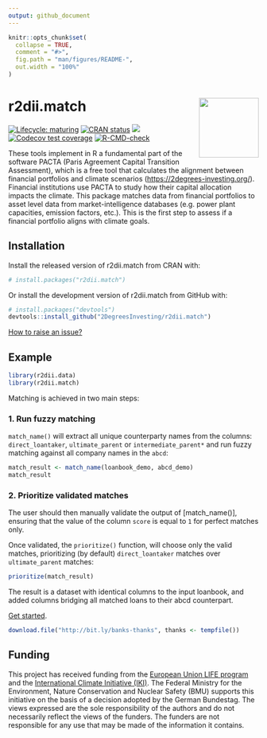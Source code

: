 ```yaml
---
output: github_document
---
```


<!-- README.md is generated from README.Rmd. Please edit that file -->

```r
knitr::opts_chunk$set(
  collapse = TRUE,
  comment = "#>",
  fig.path = "man/figures/README-",
  out.width = "100%"
)
```

# r2dii.match <img src="man/figures/logo.svg" align="right" width="120" />

<!-- badges: start -->
[![Lifecycle: maturing](https://img.shields.io/badge/lifecycle-maturing-blue.svg)](https://lifecycle.r-lib.org/articles/stages.html)
[![CRAN status](https://www.r-pkg.org/badges/version/r2dii.match)](https://CRAN.R-project.org/package=r2dii.match)
[![](https://cranlogs.r-pkg.org/badges/grand-total/r2dii.match)](https://CRAN.R-project.org/package=r2dii.match)
[![Codecov test coverage](https://codecov.io/gh/2DegreesInvesting/r2dii.match/branch/main/graph/badge.svg)](https://app.codecov.io/gh/2DegreesInvesting/r2dii.match?branch=main)
[![R-CMD-check](https://github.com/2DegreesInvesting/r2dii.match/actions/workflows/R-CMD-check.yaml/badge.svg)](https://github.com/2DegreesInvesting/r2dii.match/actions/workflows/R-CMD-check.yaml)
<!-- badges: end -->

These tools implement in R a fundamental part of
the software PACTA (Paris Agreement Capital Transition Assessment),
which is a free tool that calculates the alignment between financial
portfolios and climate scenarios (<https://2degrees-investing.org/>).
Financial institutions use PACTA to study how their capital
allocation impacts the climate. This package matches data from
financial portfolios to asset level data from market-intelligence
databases (e.g. power plant capacities, emission factors, etc.). This
is the first step to assess if a financial portfolio aligns with
climate goals.

## Installation

Install the released version of r2dii.match from CRAN with:

```r
# install.packages("r2dii.match")
```

Or install the development version of r2dii.match from GitHub with:

```r
# install.packages("devtools")
devtools::install_github("2DegreesInvesting/r2dii.match")
```

[How to raise an issue?](https://2degreesinvesting.github.io/posts/2020-06-26-instructions-to-raise-an-issue/)

## Example

```r
library(r2dii.data)
library(r2dii.match)
```

Matching is achieved in two main steps:

### 1. Run fuzzy matching

`match_name()` will extract all unique counterparty names from the columns: `direct_loantaker`, `ultimate_parent` or `intermediate_parent*` and run fuzzy matching against all company names in the `abcd`:

```r
match_result <- match_name(loanbook_demo, abcd_demo)
match_result 
```

### 2. Prioritize validated matches

The user should then manually validate the output of [match_name()], ensuring that the value of the column `score` is equal to `1` for perfect matches only.

Once validated, the `prioritize()` function, will choose only the valid matches, prioritizing (by default) `direct_loantaker` matches over `ultimate_parent` matches: 

```r
prioritize(match_result)
```

The result is a dataset with identical columns to the input loanbook, and added columns bridging all matched loans to their abcd counterpart.

[Get started](https://2degreesinvesting.github.io/r2dii.match/articles/r2dii-match.html).

```r
download.file("http://bit.ly/banks-thanks", thanks <- tempfile())
```

## Funding

This project has received funding from the [European Union LIFE
program](https://wayback.archive-it.org/12090/20210412123959/https://ec.europa.eu/easme/en/) and the [International Climate
Initiative
(IKI)](https://www.international-climate-initiative.com/en/details/project/measuring-paris-agreement-alignment-and-financial-risk-in-financial-markets-18_I_351-2982).
The Federal Ministry for the Environment, Nature Conservation and Nuclear Safety
(BMU) supports this initiative on the basis of a decision adopted by the German
Bundestag. The views expressed are the sole responsibility of the authors and do
not necessarily reflect the views of the funders. The funders are not
responsible for any use that may be made of the information it contains.

